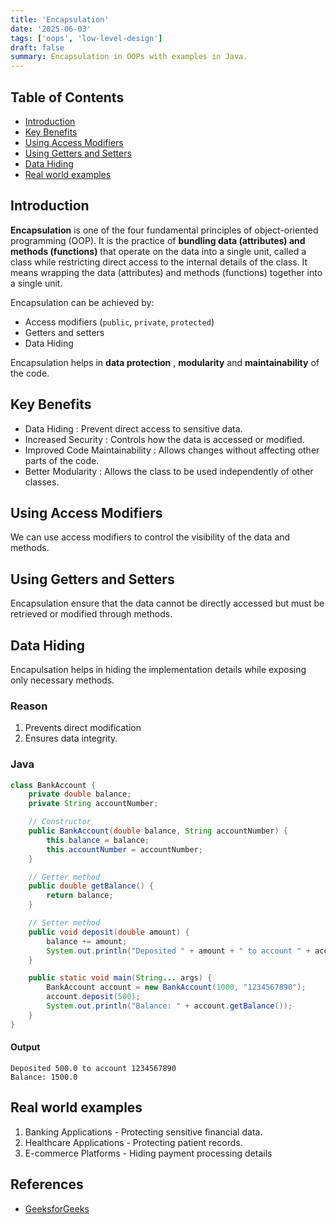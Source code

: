 ```yaml
---
title: 'Encapsulation'
date: '2025-06-03'
tags: ['oops', 'low-level-design']
draft: false
summary: Encapsulation in OOPs with examples in Java.
---
```


## Table of Contents

- [Introduction](#introduction)
- [Key Benefits](#key-benefits)
- [Using Access Modifiers](#using-access-modifiers)
- [Using Getters and Setters](#using-getters-and-setters)
- [Data Hiding](#data-hiding)
- [Real world examples](#real-world-examples)

## Introduction

**Encapsulation** is one of the four fundamental principles of object-oriented programming (OOP). It is the practice of **bundling data (attributes) and methods (functions)** that operate on the data into a single unit, called a class while restricting direct
access to the internal details of the class. It means wrapping the data (attributes) and methods (functions) together into a single unit.

Encapsulation can be achieved by:

- Access modifiers (`public`, `private`, `protected`)
- Getters and setters
- Data Hiding

Encapsulation helps in **data protection** , **modularity** and **maintainability** of the code.

## Key Benefits

- Data Hiding : Prevent direct access to sensitive data.
- Increased Security : Controls how the data is accessed or modified.
- Improved Code Maintainability : Allows changes without affecting other parts of the code.
- Better Modularity : Allows the class to be used independently of other classes.

## Using Access Modifiers

We can use access modifiers to control the visibility of the data and methods.

## Using Getters and Setters

Encapsulation ensure that the data cannot be directly accessed but must be
retrieved or modified through methods.

## Data Hiding

Encapulsation helps in hiding the implementation details while exposing only necessary methods.

### Reason

1. Prevents direct modification
2. Ensures data integrity.

### Java

```java
class BankAccount {
    private double balance;
    private String accountNumber;

    // Constructor
    public BankAccount(double balance, String accountNumber) {
        this.balance = balance;
        this.accountNumber = accountNumber;
    }

    // Getter method
    public double getBalance() {
        return balance;
    }

    // Setter method
    public void deposit(double amount) {
        balance += amount;
        System.out.println("Deposited " + amount + " to account " + accountNumber);
    }

    public static void main(String... args) {
        BankAccount account = new BankAccount(1000, "1234567890");
        account.deposit(500);
        System.out.println("Balance: " + account.getBalance());
    }
}
```

#### Output

```
Deposited 500.0 to account 1234567890
Balance: 1500.0
```

## Real world examples

1. Banking Applications - Protecting sensitive financial data.
2. Healthcare Applications - Protecting patient records.
3. E-commerce Platforms - Hiding payment processing details

## References

- [GeeksforGeeks](https://www.geeksforgeeks.org/encapsulation-in-java/)
